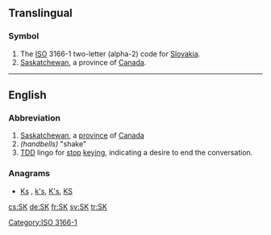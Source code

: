 {{also|sk|Sk|-sk|.sk}}
==Translingual==

===Symbol===
{{head|mul|symbol}}
# The [[ISO]] 3166-1 two-letter (alpha-2) code for [[Slovakia]].
# [[Saskatchewan]], a province of [[Canada]].

[[Category:ISO 3166-1]]
----

==English==

===Abbreviation===
{{head|en|abbreviation}}

# [[Saskatchewan]], a [[province]] of [[Canada]]
# ''(handbells)'' "shake"
# [[TDD]] lingo for [[stop]] [[keying]], indicating a desire to end the conversation.

===Anagrams===
* [[Ks#English|Ks]] , [[k's#English|k's]], [[K's#English|K's]], [[KS#English|KS]]

[[cs:SK]]
[[de:SK]]
[[fr:SK]]
[[sv:SK]]
[[tr:SK]]
